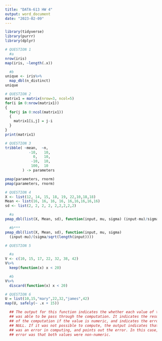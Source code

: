 ```yaml
---
title: "DATA-613 HW 4"
output: word_document
date: "2023-02-09"
---
```

```r
library(tidyverse)
library(purrr)
library(dplyr)
```


```r
# QUESTION 1
  #a
nrow(iris)
map(iris, ~length(.x))

  #b
unique <- iris%>%
  map_dbl(n_distinct)
unique
```

```r
# QUESTION 2
matrix1 = matrix(nrow=3, ncol=5) 
for(i in 0:nrow(matrix1))        
{
  for(j in 0:ncol(matrix1))     
  {
    matrix1[i,j] = j-i       
  }
}
print(matrix1)

```

```r
# QUESTION 3
tribble( ~mean,  ~n,
           -10,   10,
             0,   10,
            -10,  10,
            100,  10
        ) -> parameters

pmap(parameters, rnorm)
pmap(parameters, rnorm)
```

```r
# QUESTION 4
X <- list(12, 14, 15, 18, 19, 22,10,18,18)
Mean <- list(16, 16, 16, 16, 16,16,16,16,16)
sd <- list(2, 2, 2, 2, 2,2,2,2,2)

  #a
pmap_dbl(list(X, Mean, sd), function(input, mu, sigma) (input-mu)/sigma)

  #b***
pmap_dbl(list(X, Mean, sd), function(input, mu, sigma)
  (input-mu)/(sigma/sqrt(length(input))))
```

```r
# QUESTION 5

  #a
V <- c(10, 15, 17, 22, 32, 38, 42)
V%>%
  keep(function(x) x < 20)

  #b
V%>%
  discard(function(x) x < 20)

```

```r
# QUESTION 6
U = list(10,15,"mary",22,32,"james",42)
map(U, safely(~ .x + 15))

  ## The output for this function indicates the whether each value of the list
  ## was able to be pass through the computation. It indicates the result of
  ## of the computation if the value is numeric, and indicates the error as
  ## NULL. If it was not possible to compute, the output indicates that there
  ## was an error in computing, and points out the error. In this case, the
  ## error was that both values were non-numeric.
```

